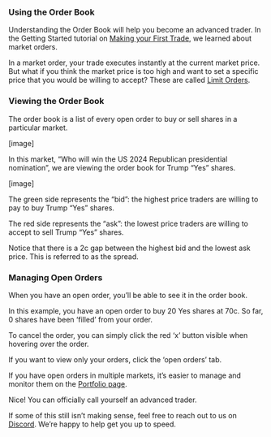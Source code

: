 ### Using the Order Book
Understanding the Order Book will help you become an advanced trader.
In the Getting Started tutorial on [Making your First Trade](), we learned about market orders.

 In a market order, your trade executes instantly at the current market price.
But what if you think the market price is too high and want to set a specific price that you would be willing to accept? These are called [Limit Orders](). 

### Viewing the Order Book
The order book is a list of every open order to buy or sell shares in a particular market.

[image]

In this market, “Who will win the US 2024 Republican presidential nomination”, we are viewing the order book for Trump “Yes” shares.

[image]

The green side represents the “bid”: the highest price traders are willing to pay to buy Trump “Yes” shares.

The red side represents the “ask”: the lowest price traders are willing to accept to sell Trump “Yes” shares.

<Tip>
Notice that there is a 2c gap between the highest bid and the lowest ask price. This is referred to as the spread.
</Tip>

### Managing Open Orders
When you have an open order, you’ll be able to see it in the order book.

In this example, you have an open order to buy 20 Yes shares at 70c. So far, 0 shares have been ‘filled’ from your order.

To cancel the order, you can simply click the red ‘x’ button visible when hovering over the order.

If you want to view only your orders, click the ‘open orders’ tab.

If you have open orders in multiple markets, it’s easier to manage and monitor them on the [Portfolio page]().

Nice! You can officially call yourself an advanced trader.

If some of this still isn’t making sense, feel free to reach out to us on [Discord](). We’re happy to help get you up to speed.
